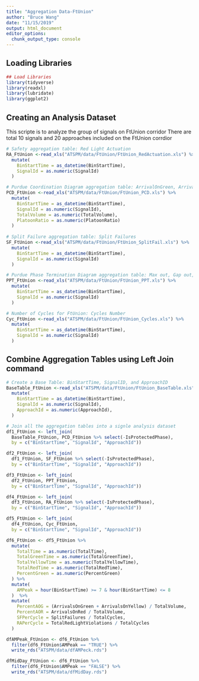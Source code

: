 ```yaml
---
title: "Aggregation Data-FtUnion"
author: "Bruce Wang"
date: "11/15/2019"
output: html_document
editor_options: 
  chunk_output_type: console
---
```


## Loading Libraries
```r
## Load Libraries
library(tidyverse)
library(readxl)
library(lubridate)
library(ggplot2)
```

## Creating an Analysis Dataset
This scripte is to analyze the group of signals on FtUnion corridor 
There are total 10 signals and 20 approaches included on the FtUnion corrdior
```r
# Safety aggregation table: Red Light Actuation
RA_FtUnion <-read_xls("ATSPM/data/FtUnion/FtUnion_RedActuation.xls") %>%
  mutate(
    BinStartTime = as_datetime(BinStartTime),
    SignalId = as.numeric(SignalId)
  )

# Purdue Coordination Diagram aggregation table: ArrivalOnGreen, ArrivalOnRed, and Platoon Ratio
PCD_FtUnion <-read_xls("ATSPM/data/FtUnion/FtUnion_PCD.xls") %>% 
  mutate(
    BinStartTime = as_datetime(BinStartTime),
    SignalId = as.numeric(SignalId),
    TotalVolume = as.numeric(TotalVolume),
    PlatoonRatio = as.numeric(PlatoonRatio)
  )
    
# Split Failure aggregation table: Split Failures
SF_FtUnion <-read_xls("ATSPM/data/FtUnion/FtUnion_SplitFail.xls") %>% 
  mutate(
    BinStartTime = as_datetime(BinStartTime),
    SignalId = as.numeric(SignalId)
  )  

# Purdue Phase Termination Diagram aggregation table: Max out, Gap out, and Force Off
PPT_FtUnion <-read_xls("ATSPM/data/FtUnion/FtUnion_PPT.xls") %>% 
  mutate(
    BinStartTime = as_datetime(BinStartTime),
    SignalId = as.numeric(SignalId)
  )

# Number of Cycles for FtUnion: Cycles Number 
Cyc_FtUnion <-read_xls("ATSPM/data/FtUnion/FtUnion_Cycles.xls") %>%
  mutate(
    BinStartTime = as_datetime(BinStartTime),
    SignalId = as.numeric(SignalId)
  )

```

## Combine Aggregation Tables using Left Join command
```r
# Create a Base Table: BinStartTime, SignalID, and ApproachID
BaseTable_FtUnion <-read_xls("ATSPM/data/FtUnion/FtUnion_BaseTable.xls") %>%
  mutate(
    BinStartTime = as_datetime(BinStartTime),
    SignalId = as.numeric(SignalId),
    ApproachId = as.numeric(ApproachId),
  )

# Join all the aggregation tables into a signle analysis dataset
df1_FtUnion <- left_join(
  BaseTable_FtUnion, PCD_FtUnion %>% select(-IsProtectedPhase),
  by = c("BinStartTime", "SignalId", "ApproachId"))

df2_FtUnion <- left_join(
  df1_FtUnion, SF_FtUnion %>% select(-IsProtectedPhase),
  by = c("BinStartTime", "SignalId", "ApproachId"))

df3_FtUnion <- left_join(
  df2_FtUnion, PPT_FtUnion, 
  by = c("BinStartTime", "SignalId", "ApproachId"))

df4_FtUnion <- left_join(
  df3_FtUnion, RA_FtUnion %>% select(-IsProtectedPhase),
  by = c("BinStartTime", "SignalId", "ApproachId"))

df5_FtUnion <- left_join(
  df4_FtUnion, Cyc_FtUnion,
  by = c("BinStartTime", "SignalId", "ApproachId"))

df6_FtUnion <- df5_FtUnion %>% 
  mutate(
    TotalTime = as.numeric(TotalTime),
    TotalGreenTime = as.numeric(TotalGreenTime),
    TotalYellowTime = as.numeric(TotalYellowTime),
    TotalRedTime = as.numeric(TotalRedTime),
    PercentGreen = as.numeric(PercentGreen)
  ) %>%
  mutate(
    AMPeak = hour(BinStartTime) >= 7 & hour(BinStartTime) <= 8
  )  %>%
  mutate(
    PercentAOG = (ArrivalsOnGreen + ArrivalsOnYellow) / TotalVolume,
    PercentAOR = ArrivalsOnRed / TotalVolume,
    SFPerCycle = SplitFailures / TotalCycles,
    RAPerCycle = TotalRedLightViolations / TotalCycles
  )

dfAMPeak_FtUnion <- df6_FtUnion %>% 
  filter(df6_FtUnion$AMPeak == "TRUE") %>% 
  write_rds("ATSPM/data/dfAMPeck.rds")

dfMidDay_FtUnion <- df6_FtUnion %>%
  filter(df6_FtUnion$AMPeak == "FALSE") %>% 
  write_rds("ATSPM/data/dfMidDay.rds")
```
